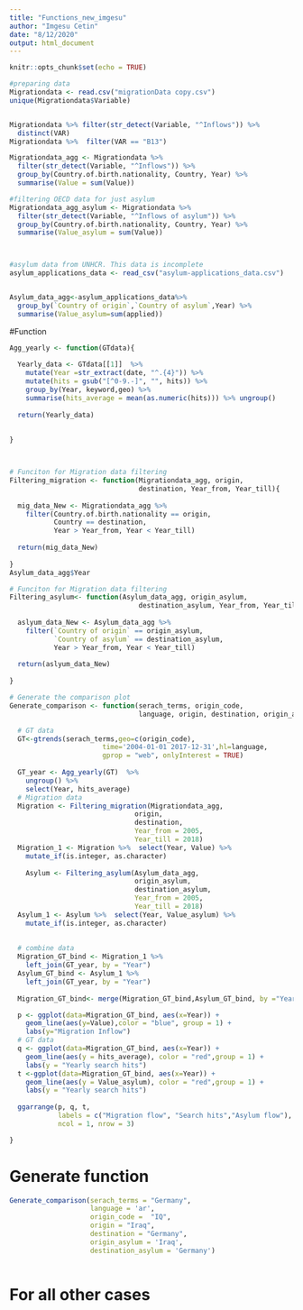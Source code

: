 ```yaml
---
title: "Functions_new_imgesu"
author: "Imgesu Cetin"
date: "8/12/2020"
output: html_document
---
```


```r
knitr::opts_chunk$set(echo = TRUE)
```

```r
#preparing data
Migrationdata <- read.csv("migrationData copy.csv")
unique(Migrationdata$Variable)


Migrationdata %>% filter(str_detect(Variable, "^Inflows")) %>%
  distinct(VAR)
Migrationdata %>%  filter(VAR == "B13")

Migrationdata_agg <- Migrationdata %>%  
  filter(str_detect(Variable, "^Inflows")) %>% 
  group_by(Country.of.birth.nationality, Country, Year) %>% 
  summarise(Value = sum(Value))

#filtering OECD data for just asylum
Migrationdata_agg_asylum <- Migrationdata %>%  
  filter(str_detect(Variable, "^Inflows of asylum")) %>% 
  group_by(Country.of.birth.nationality, Country, Year) %>% 
  summarise(Value_asylum = sum(Value))



#asylum data from UNHCR. This data is incomplete
asylum_applications_data <- read_csv("asylum-applications_data.csv")


Asylum_data_agg<-asylum_applications_data%>%
  group_by(`Country of origin`,`Country of asylum`,Year) %>%
  summarise(Value_asylum=sum(applied))


```


#Function
```r

Agg_yearly <- function(GTdata){
  
  Yearly_data <- GTdata[[1]]  %>% 
    mutate(Year =str_extract(date, "^.{4}")) %>% 
    mutate(hits = gsub("[^0-9.-]", "", hits)) %>% 
    group_by(Year, keyword,geo) %>% 
    summarise(hits_average = mean(as.numeric(hits))) %>% ungroup()
  
  return(Yearly_data)
  
  
}



# Funciton for Migration data filtering
Filtering_migration <- function(Migrationdata_agg, origin,
                                destination, Year_from, Year_till){
  
  mig_data_New <- Migrationdata_agg %>%  
    filter(Country.of.birth.nationality == origin,
           Country == destination,
           Year > Year_from, Year < Year_till)
  
  return(mig_data_New)
  
}
Asylum_data_agg$Year

# Funciton for Migration data filtering
Filtering_asylum<- function(Asylum_data_agg, origin_asylum,
                                destination_asylum, Year_from, Year_till){
  
  aslyum_data_New <- Asylum_data_agg %>%  
    filter(`Country of origin` == origin_asylum,
           `Country of asylum` == destination_asylum,
           Year > Year_from, Year < Year_till)
  
  return(aslyum_data_New)
  
}

# Generate the comparison plot
Generate_comparison <- function(serach_terms, origin_code,
                                language, origin, destination, origin_asylum, destination_asylum){

  # GT data
  GT<-gtrends(serach_terms,geo=c(origin_code),
                       time='2004-01-01 2017-12-31',hl=language,
                       gprop = "web", onlyInterest = TRUE)
  
  GT_year <- Agg_yearly(GT)  %>%
    ungroup() %>% 
    select(Year, hits_average)
  # Migration data
  Migration <- Filtering_migration(Migrationdata_agg,
                               origin,
                               destination, 
                               Year_from = 2005,
                               Year_till = 2018)
  Migration_1 <- Migration %>%  select(Year, Value) %>% 
    mutate_if(is.integer, as.character)
  
    Asylum <- Filtering_asylum(Asylum_data_agg,
                               origin_asylum,
                               destination_asylum, 
                               Year_from = 2005,
                               Year_till = 2018)
  Asylum_1 <- Asylum %>%  select(Year, Value_asylum) %>% 
    mutate_if(is.integer, as.character)
  
  
  # combine data
  Migration_GT_bind <- Migration_1 %>% 
    left_join(GT_year, by = "Year")
  Asylum_GT_bind <- Asylum_1 %>% 
    left_join(GT_year, by = "Year")
    
  Migration_GT_bind<- merge(Migration_GT_bind,Asylum_GT_bind, by ="Year")

  p <- ggplot(data=Migration_GT_bind, aes(x=Year)) +
    geom_line(aes(y=Value),color = "blue", group = 1) +
    labs(y="Migration Inflow")
  # GT data
  q <- ggplot(data=Migration_GT_bind, aes(x=Year)) +
    geom_line(aes(y = hits_average), color = "red",group = 1) +
    labs(y = "Yearly search hits")
  t <-ggplot(data=Migration_GT_bind, aes(x=Year)) +
    geom_line(aes(y = Value_asylum), color = "red",group = 1) +
    labs(y = "Yearly search hits")
  
  ggarrange(p, q, t, 
            labels = c("Migration flow", "Search hits","Asylum flow"),
            ncol = 1, nrow = 3)

}

```


# Generate function
```r
Generate_comparison(serach_terms = "Germany",
                    language = 'ar',
                    origin_code =  "IQ", 
                    origin = "Iraq",
                    destination = "Germany",
                    origin_asylum = 'Iraq',
                    destination_asylum = 'Germany')



```
# For all other cases

```r
```

